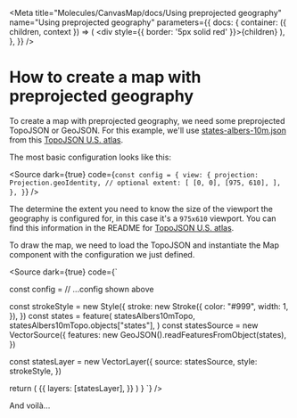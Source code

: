 
<Meta title="Molecules/CanvasMap/docs/Using preprojected geography" name="Using preprojected geography" parameters={{
    docs: {
      container: ({ children, context }) => (
        <DocsContainer context={context}>
          <div style={{ border: '5px solid red' }}>{children}</div>
        </DocsContainer>
      ),
    },
  }} />

# How to create a map with preprojected geography

To create a map with preprojected geography, we need some preprojected TopoJSON or GeoJSON. For this example, we'll use [states-albers-10m.json](https://cdn.jsdelivr.net/npm/us-atlas@3/states-albers-10m.json) from this [TopoJSON U.S. atlas](https://github.com/topojson/us-atlas).

The most basic configuration looks like this:

<Source dark={true} code={`
const config = {
  view: {
    projection: Projection.geoIdentity, // optional
    extent: [
      [0, 0],
      [975, 610],
    ],
  },
}
`} />

The determine the extent you need to know the size of the viewport the geography is configured for, in this case it's a `975x610` viewport. You can find this information in the README for [TopoJSON U.S. atlas](https://github.com/topojson/us-atlas).

<Hint text="Notice that setting the projection is optional, because the default projection is `Projection.geoIdentity`" />

To draw the map, we need to load the TopoJSON and instantiate the Map component with the configuration we just defined.

<Source dark={true} code={`


  const config = // ...config shown above

  const strokeStyle = new Style({
    stroke: new Stroke({
      color: "#999",
      width: 1,
    }),
  })
  const states = feature(
    statesAlbers10mTopo,
    statesAlbers10mTopo.objects["states"],
  )
  const statesSource = new VectorSource({
    features: new GeoJSON().readFeaturesFromObject(states),
  })

  const statesLayer = new VectorLayer({
    source: statesSource,
    style: strokeStyle,
  })

 return (
    <Map config={config}>
      {{
        layers: [statesLayer],
      }}
    </Map>
  )
}
`} />

And voilà...

<Canvas of={MapStories.USPreprojected} />
